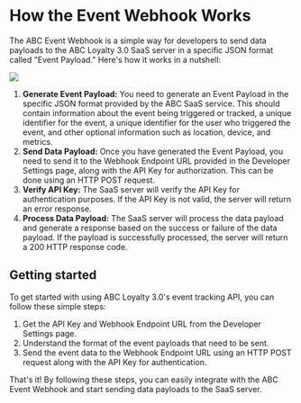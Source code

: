 # How the Event Webhook Works

The ABC Event Webhook is a simple way for developers to send data payloads to the ABC Loyalty 3.0 SaaS server in a specific JSON format called "Event Payload." Here's how it works in a nutshell:

[![](https://mermaid.ink/img/pako:eNp1kEFLAzEQhf9KyLniPWCl2ouIuLgiCIEyJtNu6O4kJhM1lv53026VFXROj3nfG4a3k8ZblEomfM1IBpcONhEGTaJOgMjOuADE4tnnKNqSGP8wF1fXYtHcaBqtCXs2n59MJZr79lGcv-NL5_12hWSDd8SXENxqi-Xio3yO8VNgGn3C6NbloMUtln-xJnqDKYklMIgGSu_B_oYrPflOiQfkHOl4uMX4hrFuUvCUUJOcyQHjAM7WgnaHO1pyhwNqqars3aZjLTXtKwiZfVvISLWGPuFM5mCBv-v82aJ17OPd2Pmx-v0XPs198g?type=png)](https://mermaid.live/edit#pako:eNp1kEFLAzEQhf9KyLniPWCl2ouIuLgiCIEyJtNu6O4kJhM1lv53026VFXROj3nfG4a3k8ZblEomfM1IBpcONhEGTaJOgMjOuADE4tnnKNqSGP8wF1fXYtHcaBqtCXs2n59MJZr79lGcv-NL5_12hWSDd8SXENxqi-Xio3yO8VNgGn3C6NbloMUtln-xJnqDKYklMIgGSu_B_oYrPflOiQfkHOl4uMX4hrFuUvCUUJOcyQHjAM7WgnaHO1pyhwNqqars3aZjLTXtKwiZfVvISLWGPuFM5mCBv-v82aJ17OPd2Pmx-v0XPs198g)

1. **Generate Event Payload:** You need to generate an Event Payload in the specific JSON format provided by the ABC SaaS service. This should contain information about the event being triggered or tracked, a unique identifier for the event, a unique identifier for the user who triggered the event, and other optional information such as location, device, and metrics.
2. **Send Data Payload:** Once you have generated the Event Payload, you need to send it to the Webhook Endpoint URL provided in the Developer Settings page, along with the API Key for authorization. This can be done using an HTTP POST request.
3. **Verify API Key:** The SaaS server will verify the API Key for authentication purposes. If the API Key is not valid, the server will return an error response.
4. **Process Data Payload:** The SaaS server will process the data payload and generate a response based on the success or failure of the data payload. If the payload is successfully processed, the server will return a 200 HTTP response code.

## Getting started
To get started with using ABC Loyalty 3.0's event tracking API, you can follow these simple steps:
1. Get the API Key and Webhook Endpoint URL from the Developer Settings page.
2. Understand the format of the event payloads that need to be sent.
3. Send the event data to the Webhook Endpoint URL using an HTTP POST request along with the API Key for authentication.

That's it! By following these steps, you can easily integrate with the ABC Event Webhook and start sending data payloads to the SaaS server.